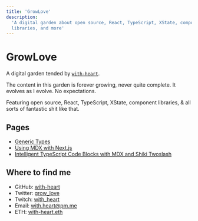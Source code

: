 ```yaml
---
title: 'GrowLove'
description:
  'A digital garden about open source, React, TypeScript, XState, component
  libraries, and more'
---
```



# <GrowLove /> GrowLove

A digital garden tended by [`with-heart`](https://github.com/with-heart).

The content in this garden is forever growing, never quite complete. It evolves
as I evolve. No expectations.

Featuring open source, React, TypeScript, XState, component libraries, & all
sorts of fantastic shit like that.

## Pages

- [Generic Types](./generics)
- [Using MDX with Next.js](./mdx)
- [Intelligent TypeScript Code Blocks with MDX and Shiki Twoslash](./shiki)

## Where to find me

- GitHub: [with-heart](https://github.com/with-heart)
- Twitter: [grow_love](https://twitter.com/grow_love)
- Twitch: [with_heart](https://www.twitch.tv/with_heart)
- Email: [with.heart@pm.me](mailto:with.heart@pm.me)
- ETH: [with-heart.eth](https://rainbow.me/with-heart.eth)

